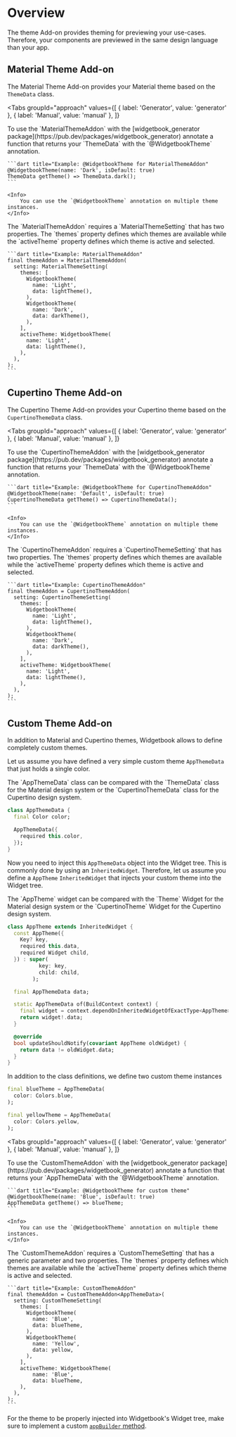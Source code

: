 # Overview

The theme Add-on provides theming for previewing your use-cases. 
Therefore, your components are previewed in the same design language than your app.

## Material Theme Add-on

The Material Theme Add-on provides your Material theme based on the `ThemeData` class. 

<Tabs
  groupId="approach"
  values={[
    { label: 'Generator', value: 'generator' },
    { label: 'Manual', value: 'manual' },
  ]}
>
  <TabItem value="generator">
    To use the `MaterialThemeAddon` with the [widgetbook_generator package](https://pub.dev/packages/widgetbook_generator) annotate a function that returns your `ThemeData` with the `@WidgetbookTheme` annotation.

    ```dart title="Example: @WidgetbookTheme for MaterialThemeAddon"
    @WidgetbookTheme(name: 'Dark', isDefault: true)
    ThemeData getTheme() => ThemeData.dark();
    ```

    <Info>
        You can use the `@WidgetbookTheme` annotation on multiple theme instances.
    </Info>
  </TabItem>
  <TabItem value="manual">
    The `MaterialThemeAddon` requires a `MaterialThemeSetting` that has two properties.
    The `themes` property defines which themes are available while the `activeTheme` property defines which theme is active and selected.

    ```dart title="Example: MaterialThemeAddon"
    final themeAddon = MaterialThemeAddon(
      setting: MaterialThemeSetting(
        themes: [
          WidgetbookTheme(
            name: 'Light',
            data: lightTheme(),
          ),
          WidgetbookTheme(
            name: 'Dark',
            data: darkTheme(),
          ),
        ],
        activeTheme: WidgetbookTheme(
          name: 'Light',
          data: lightTheme(),
        ),
      ),
    );
    ```
  </TabItem>
</Tabs>

## Cupertino Theme Add-on

The Cupertino Theme Add-on provides your Cupertino theme based on the `CupertinoThemeData` class. 

<Tabs
  groupId="approach"
  values={[
    { label: 'Generator', value: 'generator' },
    { label: 'Manual', value: 'manual' },
  ]}
>
  <TabItem value="generator">
    To use the `CupertinoThemeAddon` with the [widgetbook_generator package](https://pub.dev/packages/widgetbook_generator) annotate a function that returns your `ThemeData` with the `@WidgetbookTheme` annotation.

    ```dart title="Example: @WidgetbookTheme for CupertinoThemeAddon"
    @WidgetbookTheme(name: 'Default', isDefault: true)
    CupertinoThemeData getTheme() => CupertinoThemeData();
    ```

    <Info>
        You can use the `@WidgetbookTheme` annotation on multiple theme instances.
    </Info>
  </TabItem>
  <TabItem value="manual">
    The `CupertinoThemeAddon` requires a `CupertinoThemeSetting` that has two properties.
    The `themes` property defines which themes are available while the `activeTheme` property defines which theme is active and selected.

    ```dart title="Example: CupertinoThemeAddon"
    final themeAddon = CupertinoThemeAddon(
      setting: CupertinoThemeSetting(
        themes: [
          WidgetbookTheme(
            name: 'Light',
            data: lightTheme(),
          ),
          WidgetbookTheme(
            name: 'Dark',
            data: darkTheme(),
          ),
        ],
        activeTheme: WidgetbookTheme(
          name: 'Light',
          data: lightTheme(),
        ),
      ),
    );
    ```
  </TabItem>
</Tabs>

## Custom Theme Add-on

In addition to Material and Cupertino themes, Widgetbook allows to define completely custom themes. 

Let us assume you have defined a very simple custom theme `AppThemeData` that just holds a single color.

<Info>
    The `AppThemeData` class can be compared with the `ThemeData` class for the Material design system or the `CupertinoThemeData` class for the Cupertino design system.
</Info>

```dart title="Example: AppThemeData"
class AppThemeData {
  final Color color;

  AppThemeData({
    required this.color,
  });
}
```

Now you need to inject this `AppThemeData` object into the Widget tree.
This is commonly done by using an `InheritedWidget`.
Therefore, let us assume you define a `AppTheme` `InheritedWidget` that injects your custom theme into the Widget tree. 

<Info>
    The `AppTheme` widget can be compared with the `Theme` Widget for the Material design system or the `CupertinoTheme` Widget for the Cupertino design system.
</Info>

```dart title="Example: AppTheme InheritedWidget"
class AppTheme extends InheritedWidget {
  const AppTheme({
    Key? key,
    required this.data,
    required Widget child,
  }) : super(
          key: key,
          child: child,
        );

  final AppThemeData data;

  static AppThemeData of(BuildContext context) {
    final widget = context.dependOnInheritedWidgetOfExactType<AppTheme>();
    return widget!.data;
  }

  @override
  bool updateShouldNotify(covariant AppTheme oldWidget) {
    return data != oldWidget.data;
  }
}
```

In addition to the class definitions, we define two custom theme instances

```dart title="Example: Custom themes"
final blueTheme = AppThemeData(
  color: Colors.blue,
);

final yellowTheme = AppThemeData(
  color: Colors.yellow,
);
```

<Tabs
  groupId="approach"
  values={[
    { label: 'Generator', value: 'generator' },
    { label: 'Manual', value: 'manual' },
  ]}
>
  <TabItem value="generator">
    To use the `CustomThemeAddon` with the [widgetbook_generator package](https://pub.dev/packages/widgetbook_generator) annotate a function that returns your `AppThemeData` with the `@WidgetbookTheme` annotation.

    ```dart title="Example: @WidgetbookTheme for custom theme"
    @WidgetbookTheme(name: 'Blue', isDefault: true)
    AppThemeData getTheme() => blueTheme;
    ```

    <Info>
        You can use the `@WidgetbookTheme` annotation on multiple theme instances.
    </Info>
  </TabItem>
  <TabItem value="manual">
    The `CustomThemeAddon` requires a `CustomThemeSetting` that has a generic parameter and two properties.
    The `themes` property defines which themes are available while the `activeTheme` property defines which theme is active and selected.

    ```dart title="Example: CustomThemeAddon"
    final themeAddon = CustomThemeAddon<AppThemeData>(
      setting: CustomThemeSetting(
        themes: [
          WidgetbookTheme(
            name: 'Blue',
            data: blueTheme,
          ),
          WidgetbookTheme(
            name: 'Yellow',
            data: yellow,
          ),
        ],
        activeTheme: WidgetbookTheme(
            name: 'Blue',
            data: blueTheme,
        ),
      ),
    );
    ```
  </TabItem>
</Tabs>

<Warning>For the theme to be properly injected into Widgetbook's Widget tree, make sure to implement a custom [`appBuilder` method](/getting-started/configuration#customize-how-use-cases-are-previewed).</Warning>